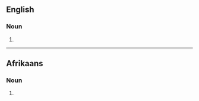 ==English==

===Noun===
{{head|en|noun plural form}}

# {{plural of|karateka|lang=en}}

----

==Afrikaans==

===Noun===
{{head|af|noun plural form}}

# {{plural of|karateka|lang=af}}